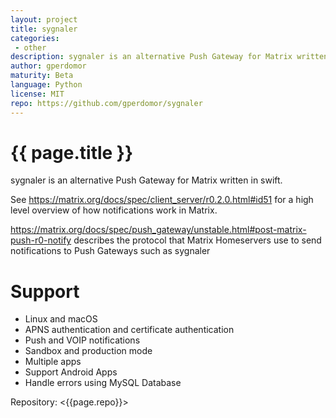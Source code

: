 ```yaml
---
layout: project
title: sygnaler
categories: 
 - other
description: sygnaler is an alternative Push Gateway for Matrix written in swift.
author: gperdomor
maturity: Beta
language: Python
license: MIT
repo: https://github.com/gperdomor/sygnaler
---
```


# {{ page.title }}
sygnaler is an alternative Push Gateway for Matrix written in swift.

See <https://matrix.org/docs/spec/client_server/r0.2.0.html#id51> for a high level overview of how notifications work in Matrix.

<https://matrix.org/docs/spec/push_gateway/unstable.html#post-matrix-push-r0-notify> describes the protocol that Matrix Homeservers use to send notifications to Push Gateways such as sygnaler

# Support
- Linux and macOS
- APNS authentication and certificate authentication
- Push and VOIP notifications
- Sandbox and production mode
- Multiple apps
- Support Android Apps
- Handle errors using MySQL Database

Repository: <{{page.repo}}>
